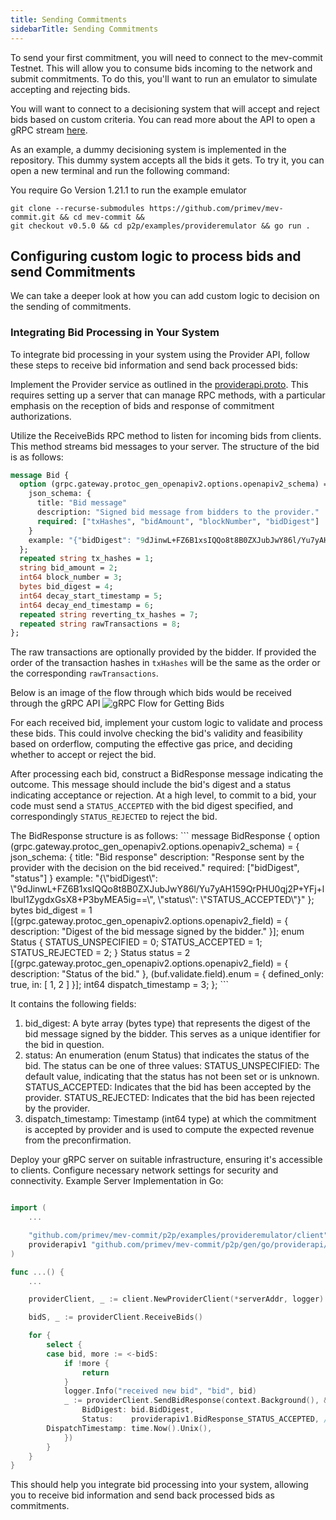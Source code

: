 ```yaml
---
title: Sending Commitments
sidebarTitle: Sending Commitments
---
```


To send your first commitment, you will need to connect to the mev-commit Testnet. This will allow you to consume bids incoming to the network and submit commitments. To do this, you'll want to run an emulator to simulate accepting and rejecting bids. 


<Tip>You will want to connect to a decisioning system that will accept and reject bids based on custom criteria. You can read more about the API to open a gRPC stream [here](/v0.7.0/api-reference/provider/sendprocessedbids).</Tip>


As an example, a dummy decisioning system is implemented in the repository. This dummy system accepts all the bids it gets. To try it, you can open a new terminal and run the following command:

<Warning>You require Go Version 1.21.1 to run the example emulator</Warning>
``` 
git clone --recurse-submodules https://github.com/primev/mev-commit.git && cd mev-commit &&
git checkout v0.5.0 && cd p2p/examples/provideremulator && go run . 
```

## Configuring custom logic to process bids and send Commitments

We can take a deeper look at how you can add custom logic to decision on the sending of commitments.

### Integrating Bid Processing in Your System

To integrate bid processing in your system using the Provider API, follow these steps to receive bid information and send back processed bids:

<Steps>
<Step title="Implement the gRPC Service">

Implement the Provider service as outlined in the [providerapi.proto](https://github.com/primev/mev-commit/blob/main/p2p/rpc/providerapi/v1/providerapi.proto#L20). This requires setting up a server that can manage RPC methods, with a particular emphasis on the reception of bids and response of commitment authorizations.
</Step>

<Step title="Receive Bids">

Utilize the ReceiveBids RPC method to listen for incoming bids from clients. This method streams bid messages to your server.
The structure of the bid is as follows:

```proto
message Bid {
  option (grpc.gateway.protoc_gen_openapiv2.options.openapiv2_schema) = {
    json_schema: {
      title: "Bid message"
      description: "Signed bid message from bidders to the provider."
      required: ["txHashes", "bidAmount", "blockNumber", "bidDigest"]
    }
    example: "{"bidDigest": "9dJinwL+FZ6B1xsIQQo8t8B0ZXJubJwY86l/Yu7yAH159QrPHU0qj2P+YFj+llbuI1ZygdxGsX8+P3byMEA5ig==", "status": "STATUS_ACCEPTED"}"
  };
  repeated string tx_hashes = 1;
  string bid_amount = 2;
  int64 block_number = 3;
  bytes bid_digest = 4;
  int64 decay_start_timestamp = 5;
  int64 decay_end_timestamp = 6;
  repeated string reverting_tx_hashes = 7;
  repeated string rawTransactions = 8;
};
```
The raw transactions are optionally provided by the bidder. If provided the order of the transaction hashes in `txHashes` will be the same as the order or the corresponding `rawTransactions`.

Below is an image of the flow through which bids would be received through the gRPC API
![gRPC Flow for Getting Bids](/v0.7.0/images/grpc-flow-getbids.png)
</Step>
<Step title="Process Bids">

For each received bid, implement your custom logic to validate and process these bids. This could involve checking the bid's validity and feasibility based on orderflow, computing the effective gas price, and deciding whether to accept or reject the bid.
</Step>
<Step title="Send Processed Bid Responses (Accept/Reject)">

After processing each bid, construct a BidResponse message indicating the outcome. This message should include the bid's digest and a status indicating acceptance or rejection.
At a high level, to commit to a bid, your code must send a `STATUS_ACCEPTED` with the bid digest specified, and correspondingly `STATUS_REJECTED` to reject the bid.

<Accordion title="Details on BidResponse">
The BidResponse structure is as follows:
```
message BidResponse {
  option (grpc.gateway.protoc_gen_openapiv2.options.openapiv2_schema) = {
    json_schema: {
      title: "Bid response"
      description: "Response sent by the provider with the decision on the bid received."
      required: ["bidDigest", "status"]
    }
    example: "{\"bidDigest\": \"9dJinwL+FZ6B1xsIQQo8t8B0ZXJubJwY86l/Yu7yAH159QrPHU0qj2P+YFj+llbuI1ZygdxGsX8+P3byMEA5ig==\", \"status\": \"STATUS_ACCEPTED\"}"
  };
  bytes bid_digest = 1 [(grpc.gateway.protoc_gen_openapiv2.options.openapiv2_field) = {
    description: "Digest of the bid message signed by the bidder."
  }];
  enum Status {
    STATUS_UNSPECIFIED = 0;
    STATUS_ACCEPTED = 1;
    STATUS_REJECTED = 2;
  }
  Status status = 2 [(grpc.gateway.protoc_gen_openapiv2.options.openapiv2_field) = {
    description: "Status of the bid."
  }, (buf.validate.field).enum = {
      defined_only: true,
      in: [
        1,
        2
      ]
  }];
  int64 dispatch_timestamp = 3;
};
```

It contains the following fields:

1. bid_digest: A byte array (bytes type) that represents the digest of the bid message signed by the bidder. This serves as a unique identifier for the bid in question.
2. status: An enumeration (enum Status) that indicates the status of the bid. The status can be one of three values:
   STATUS_UNSPECIFIED: The default value, indicating that the status has not been set or is unknown.
   STATUS_ACCEPTED: Indicates that the bid has been accepted by the provider.
   STATUS_REJECTED: Indicates that the bid has been rejected by the provider.
3. dispatch_timestamp: Timestamp (int64 type) at which the commitment is accepted by provider and is used to compute the expected revenue from the preconfirmation.
  </Accordion>
</Step>
<Step title="Server Setup">

Deploy your gRPC server on suitable infrastructure, ensuring it's accessible to clients. Configure necessary network settings for security and connectivity.
Example Server Implementation in Go:

```go

import (
	...

	"github.com/primev/mev-commit/p2p/examples/provideremulator/client"
	providerapiv1 "github.com/primev/mev-commit/p2p/gen/go/providerapi/v1"
)

func ...() {
	...

	providerClient, _ := client.NewProviderClient(*serverAddr, logger)

	bidS, _ := providerClient.ReceiveBids()

	for {
		select {
		case bid, more := <-bidS:
			if !more {
				return
			}
			logger.Info("received new bid", "bid", bid)
			_ := providerClient.SendBidResponse(context.Background(), &providerapiv1.BidResponse{
				BidDigest: bid.BidDigest,
				Status:    providerapiv1.BidResponse_STATUS_ACCEPTED, // decide here if you want to accept or reject
        DispatchTimestamp: time.Now().Unix(),
			})
		}
	}
}
```
</Step>
</Steps>
This should help you integrate bid processing into your system, allowing you to receive bid information and send back processed bids as commitments.
